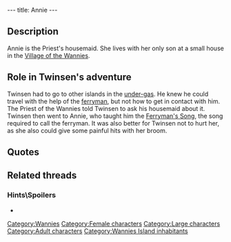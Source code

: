 ---
title: Annie
---

{{Character|
Name=Annie|
Image=BFANNIE.jpg|
Race=[[Wannie]]|
Gender=Female|
Size=Large|
Age=Adult}}

{{Quote|
Quote=I went shopping. Be back soon. Signed: your housemaid.|
Character=Annie}}

==Description==
Annie is the Priest's housemaid. She lives with her only son at a small house in the [[Village of the Wannies]].

==Role in Twinsen's adventure==
Twinsen had to go to other islands in the [[under-gas]]. He knew he could travel with the help of the [[ferryman]], but not how to get in contact with him. The Priest of the Wannies told Twinsen to ask his housemaid about it. Twinsen then went to Annie, who taught him the [[Ferryman's Song]], the song required to call the ferryman.
It was also better for Twinsen not to hurt her, as she also could give some painful hits with her broom.

==Quotes==
{{Quote|
Quote=Of course, it's fairly simple. You have to pay him in gems if you want him to take you. But first you have to call him. To do that, you have to stand at the end of the ferryman's pier and call him with this song. Listen to me and don't forget.|
Character=Annie}}
{{Quote|
Quote=The Monk impatiently awaits the ceremony of the celebration. It's a major event for our entire population. It represents the end of the curse which lies heavily upon Zeelich. We shall at last resume the course of our lives on a hospitable planet, not in this forlorn place.|
Character=Annie}}
{{Quote|
Quote=For that, you'll have to call on the ferryman's services. He provides the only communication between the islands and the under-gas. Go see my housemaid. She shall tell you how to proceed.|
Character=[[Dark Monk's priest]]}}
{{Quote|
Quote=My mommy, she's helping Mr. Monk make Dark Monk come back. And then, when he's here, heads are gonna roll!! It'll be so awesome!! My mommy's strong!!|
Character=[[Annie's son]]}}

==Related threads==
===Hints\Spoilers===
* {{thread|id=907|title=Monk's housemaid}}

[[Category:Wannies]]
[[Category:Female characters]]
[[Category:Large characters]]
[[Category:Adult characters]]
[[Category:Wannies Island inhabitants]]